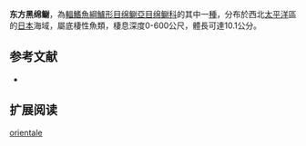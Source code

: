 {{Speciesbox
| name = 东方黑绵鳚
| image = 
| status = NE
| status_system = IUCN3.1
| genus = Melanostigma
| species = orientale
| authority = [[Tominaga|Tominaga]], 1971
| synonyms = 
}}

'''东方黑绵鳚'''，為[[輻鰭魚綱|輻鰭魚綱]][[鱸形目|鱸形目]][[绵鳚亞目|绵鳚亞目]][[绵鳚科|绵鳚科]]的其中一[[種|種]]，分布於西北[[太平洋|太平洋]]區的[[日本|日本]]海域，屬底棲性魚類，棲息深度0-600公尺，體長可達10.1公分。

==参考文献==
*{{FishBase_species|genus=Melanostigma|species=orientale|year=2012|month=3}}

== 扩展阅读 ==
{{refbegin}}
{{wikispecies-inline|Melanostigma orientale|东方黑绵鳚}}
{{refend}}
{{Taxonbar|from=Q1109700}}

[[Category:黑绵鳚属|orientale]]


{{鱸形目小作品}}